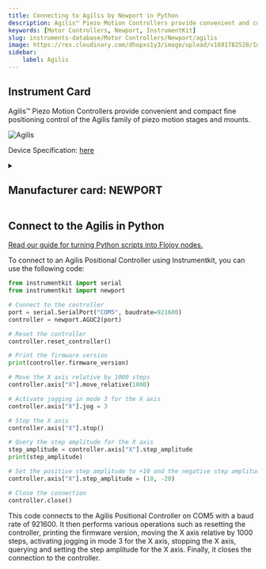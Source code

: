 ```yaml
---
title: Connecting to Agilis by Newport in Python
description: Agilis™ Piezo Motion Controllers provide convenient and compact fine positioning control of the Agilis family of piezo motion stages and mounts.
keywords: [Motor Controllers, Newport, InstrumentKit] 
slug: instruments-database/Motor Controllers/Newport/agilis 
image: https://res.cloudinary.com/dhopxs1y3/image/upload/v1691782528/Instruments/Positional%20Controller/Agilis/Agilis.jpg
sidebar:
    label: Agilis 
---
```



## Instrument Card

Agilis™ Piezo Motion Controllers provide convenient and compact fine positioning control of the Agilis family of piezo motion stages and mounts.

![Agilis](https://res.cloudinary.com/dhopxs1y3/image/upload/v1691782528/Instruments/Positional%20Controller/Agilis/Agilis.jpg)

Device Specification: [here](https://www.newport.com/mam/celum/celum_assets/np/resources/Agilis_Piezo_Motor_Driven_Components_User_Manual.pdf?1)

<details style={{ marginTop: "15px"}}>
<summary><h2 style={{display:'inline'}}>Manufacturer card: NEWPORT</h2></summary>

![NEWPORT](https://res.cloudinary.com/dhopxs1y3/image/upload/v1692806178/Instruments/Vendor%20Logos/Newport.png)

Newport provides a wide range of photonics technology and products designed to enhance the capabilities and productivity of our customers' applications.

- Headquarters: Irvine, California, United States
- Yearly Revenue (millions, USD): 3500
- Vendor Website: [here](https://www.newport.com/)

</details>


<FeaturedInstrumentVideo category="MOTOR_CONTROLLERS" />

## Connect to the Agilis in Python

[Read our guide for turning Python scripts into Flojoy nodes.](https://docs.flojoy.ai/contribution/blocks/custom-flojoy-block/)



<Tabs>
<TabItem value="Flojoy" label="Flojoy" className="flojoy-instrument-tabs">

<SectionsCard category="MOTOR_CONTROLLERS" manufacturer="Newport"></SectionsCard>

</TabItem>
<TabItem value="InstrumentKit" label="InstrumentKit">

To connect to an Agilis Positional Controller using Instrumentkit, you can use the following code:

```python
from instrumentkit import serial
from instrumentkit import newport

# Connect to the controller
port = serial.SerialPort("COM5", baudrate=921600)
controller = newport.AGUC2(port)

# Reset the controller
controller.reset_controller()

# Print the firmware version
print(controller.firmware_version)

# Move the X axis relative by 1000 steps
controller.axis["X"].move_relative(1000)

# Activate jogging in mode 3 for the X axis
controller.axis["X"].jog = 3

# Stop the X axis
controller.axis["X"].stop()

# Query the step amplitude for the X axis
step_amplitude = controller.axis["X"].step_amplitude
print(step_amplitude)

# Set the positive step amplitude to +10 and the negative step amplitude to -20 for the X axis
controller.axis["X"].step_amplitude = (10, -20)

# Close the connection
controller.close()
```

This code connects to the Agilis Positional Controller on COM5 with a baud rate of 921600. It then performs various operations such as resetting the controller, printing the firmware version, moving the X axis relative by 1000 steps, activating jogging in mode 3 for the X axis, stopping the X axis, querying and setting the step amplitude for the X axis. Finally, it closes the connection to the controller.

</TabItem>
</Tabs>